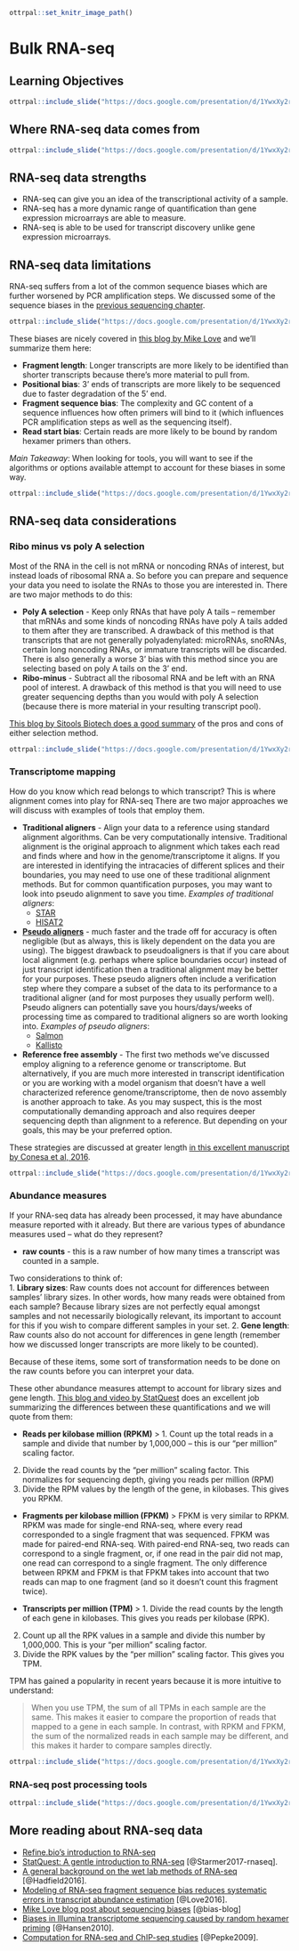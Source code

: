 
```r
ottrpal::set_knitr_image_path()
```

# Bulk RNA-seq

## Learning Objectives

```r
ottrpal::include_slide("https://docs.google.com/presentation/d/1YwxXy2rnUgbx_7B7ENH9wpDX-j6JpJz6lGVzOkjo0qY/edit#slide=id.g12890ae15d7_0_56")
```

## Where RNA-seq data comes from

```r
ottrpal::include_slide("https://docs.google.com/presentation/d/1YwxXy2rnUgbx_7B7ENH9wpDX-j6JpJz6lGVzOkjo0qY/edit#slide=id.g142c259a793_0_5")
```
## RNA-seq data **strengths**  

- RNA-seq can give you an idea of the transcriptional activity of a sample.
- RNA-seq has a more dynamic range of quantification than gene expression microarrays are able to measure.
- RNA-seq is able to be used for transcript discovery unlike gene expression microarrays.

## RNA-seq data **limitations**  

RNA-seq suffers from a lot of the common sequence biases which are further worsened by PCR amplification steps. We discussed some of the sequence biases in the [previous sequencing chapter]().

```r
ottrpal::include_slide("https://docs.google.com/presentation/d/1YwxXy2rnUgbx_7B7ENH9wpDX-j6JpJz6lGVzOkjo0qY/edit#slide=id.g142e3de7ce8_0_19")
```

These biases are nicely covered in [this blog by Mike Love](https://mikelove.wordpress.com/2016/09/26/rna-seq-fragment-sequence-bias/) and we'll summarize them here:

- **Fragment length**: Longer transcripts are more likely to be identified than shorter transcripts because there's more material to pull from.  
- **Positional bias**: 3' ends of transcripts are more likely to be sequenced due to faster degradation of the 5' end.
- **Fragment sequence bias**: The complexity and GC content of a sequence influences how often primers will bind to it (which influences PCR amplification steps as well as the sequencing itself).
- **Read start bias**: Certain reads are more likely to be bound by random hexamer primers than others.

_Main Takeaway_: When looking for tools, you will want to see if the algorithms or options available attempt to account for these biases in some way.

```r
ottrpal::include_slide("https://docs.google.com/presentation/d/1YwxXy2rnUgbx_7B7ENH9wpDX-j6JpJz6lGVzOkjo0qY/edit#slide=id.g15bed4cad37_396_65")
```

## RNA-seq data considerations

### Ribo minus vs poly A selection

Most of the RNA in the cell is not mRNA or noncoding RNAs of interest, but instead loads of ribosomal RNA a. So before you can prepare and sequence your data you need to isolate the RNAs to those you are interested in. There are two major methods to do this:

- **Poly A selection** - Keep only RNAs that have poly A tails -- remember that mRNAs and some kinds of noncoding RNAs have poly A tails added to them after they are transcribed. A drawback of this method is that transcripts that are not generally polyadenylated: microRNAs, snoRNAs, certain long noncoding RNAs, or immature transcripts will be discarded. There is also generally a worse 3' bias with this method since you are selecting based on poly A tails on the 3' end.
- **Ribo-minus** - Subtract all the ribosomal RNA and be left with an RNA pool of interest. A drawback of this method is that you will need to use greater sequencing depths than you would with poly A selection (because there is more material in your resulting transcript pool).

[This blog by Sitools Biotech does a good summary](https://blog.sitoolsbiotech.com/2019/08/ribo-depletion-rna-seq-ribosomal-rna-depletion-method-works-best/) of the pros and cons of either selection method.

```r
ottrpal::include_slide("https://docs.google.com/presentation/d/1YwxXy2rnUgbx_7B7ENH9wpDX-j6JpJz6lGVzOkjo0qY/edit#slide=id.g15bed4cad37_396_47")
```

### Transcriptome mapping

How do you know which read belongs to which transcript? This is where alignment comes into play for RNA-seq There are two major approaches we will discuss with examples of tools that employ them.

- **Traditional aligners** - Align your data to a reference using standard alignment algorithms. Can be very computationally intensive. Traditional alignment is the original approach to alignment which takes each read and finds where and how in the genome/transcriptome it aligns. If you are interested in identifying the intracacies of different splices and their boundaries, you may need to use one of these traditional alignment methods. But for common quantification purposes, you may want to look into pseudo alignment to save you time.
_Examples of traditional aligners_:   
  - [STAR](https://github.com/alexdobin/STAR/blob/master/doc/STARmanual.pdf)
  - [HISAT2](http://daehwankimlab.github.io/hisat2/manual/)

- [**Pseudo aligners**](https://tinyheero.github.io/2015/09/02/pseudoalignments-kallisto.html) - much faster and the trade off for accuracy is often negligible (but as always, this is likely dependent on the data you are using). The biggest drawback to pseudoaligners is that if you care about local alignment (e.g. perhaps where splice boundaries occur) instead of just transcript identification then a traditional alignment may be better for your purposes. These pseudo aligners often include a verification step where they compare a subset of the data to its performance to a traditional aligner (and for most purposes they usually perform well). Pseudo aligners can potentially save you hours/days/weeks of processing time as compared to traditional aligners so are worth looking into.
_Examples of pseudo aligners_:   
  - [Salmon](https://salmon.readthedocs.io/en/latest/salmon.html#using-salmon)
  - [Kallisto](https://pachterlab.github.io/kallisto/)

- **Reference free assembly** - The first two methods we've discussed employ aligning to a reference genome or transcriptome. But alternatively, if you are much more interested in transcript identification or you are working with a model organism that doesn't have a well characterized reference genome/transcriptome, then de novo assembly is another approach to take. As you may suspect, this is the most computationally demanding approach and also requires deeper sequencing depth than alignment to a reference. But depending on your goals, this may be your preferred option.

These strategies are discussed at greater length [in this excellent manuscript by Conesa et al, 2016](https://genomebiology.biomedcentral.com/articles/10.1186/s13059-016-0881-8).

```r
ottrpal::include_slide("https://docs.google.com/presentation/d/1YwxXy2rnUgbx_7B7ENH9wpDX-j6JpJz6lGVzOkjo0qY/edit#slide=id.g15bed4cad37_396_72")
```
### Abundance measures

If your RNA-seq data has already been processed, it may have abundance measure reported with it already. But there are various types of abundance measures used -- what do they represent?

- **raw counts** - this is a raw number of how many times a transcript was counted in a sample.

Two considerations to think of:  
1. **Library sizes**: Raw counts does not account for differences between samples' library sizes. In other words, how many reads were obtained from each sample? Because library sizes are not perfectly equal amongst samples and not necessarily biologically relevant, its important to account for this if you wish to compare different samples in your set.
2. **Gene length**: Raw counts also do not account for differences in gene length (remember how we discussed longer transcripts are more likely to be counted).

Because of these items, some sort of transformation needs to be done on the raw counts before you can interpret your data.

These other abundance measures attempt to account for library sizes and gene length. [This blog and video by StatQuest](https://www.rna-seqblog.com/rpkm-fpkm-and-tpm-clearly-explained/) does an excellent job summarizing the differences between these quantifications and we will quote from them:

- **Reads per kilobase million (RPKM)**
> 1. Count up the total reads in a sample and divide that number by 1,000,000 – this is our “per million” scaling factor.
2. Divide the read counts by the “per million” scaling factor. This normalizes for sequencing depth, giving you reads per million (RPM)
3. Divide the RPM values by the length of the gene, in kilobases. This gives you RPKM.

- **Fragments per kilobase million (FPKM)**
> FPKM is very similar to RPKM. RPKM was made for single-end RNA-seq, where every read corresponded to a single fragment that was sequenced. FPKM was made for paired-end RNA-seq. With paired-end RNA-seq, two reads can correspond to a single fragment, or, if one read in the pair did not map, one read can correspond to a single fragment. The only difference between RPKM and FPKM is that FPKM takes into account that two reads can map to one fragment (and so it doesn’t count this fragment twice).

- **Transcripts per million (TPM)**
> 1. Divide the read counts by the length of each gene in kilobases. This gives you reads per kilobase (RPK).
2. Count up all the RPK values in a sample and divide this number by 1,000,000. This is your “per million” scaling factor.
3. Divide the RPK values by the “per million” scaling factor. This gives you TPM.

TPM has gained a popularity in recent years because it is more intuitive to understand:

> When you use TPM, the sum of all TPMs in each sample are the same. This makes it easier to compare the proportion of reads that mapped to a gene in each sample. In contrast, with RPKM and FPKM, the sum of the normalized reads in each sample may be different, and this makes it harder to compare samples directly.

```r
ottrpal::include_slide("https://docs.google.com/presentation/d/1YwxXy2rnUgbx_7B7ENH9wpDX-j6JpJz6lGVzOkjo0qY/edit#slide=id.g15bed4cad37_396_59")
```
### RNA-seq post processing tools

```r
ottrpal::include_slide("https://docs.google.com/presentation/d/1YwxXy2rnUgbx_7B7ENH9wpDX-j6JpJz6lGVzOkjo0qY/edit#slide=id.g15bed4cad37_396_80")
```

## More reading about RNA-seq data

- [Refine.bio's introduction to RNA-seq](https://alexslemonade.github.io/refinebio-examples/03-rnaseq/00-intro-to-rnaseq.html)
- [StatQuest: A gentle introduction to RNA-seq](https://www.youtube.com/watch?v=tlf6wYJrwKY) [@Starmer2017-rnaseq].
- [A general background on the wet lab methods of RNA-seq](https://bitesizebio.com/13542/what-everyone-should-know-about-rna-seq/) [@Hadfield2016].
- [Modeling of RNA-seq fragment sequence bias reduces systematic errors in transcript abundance estimation](https://www.ncbi.nlm.nih.gov/pmc/articles/PMC5143225/) [@Love2016].
- [Mike Love blog post about sequencing biases]( https://mikelove.wordpress.com/2016/09/26/rna-seq-fragment-sequence-bias/) [@bias-blog]
- [Biases in Illumina transcriptome sequencing caused by random hexamer priming](https://pdfs.semanticscholar.org/9d16/997f5de72d6c606fef3d673db70e5d1d8e1e.pdf?_ga=2.131436679.965169313.1600175795-124991789.1600175795) [@Hansen2010].
- [Computation for RNA-seq and ChIP-seq studies](https://www.ncbi.nlm.nih.gov/pmc/articles/PMC4121056/) [@Pepke2009].
